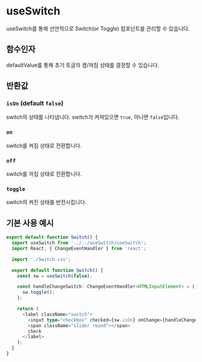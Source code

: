 
<Meta of={SwitchStories} />

# useSwitch

useSwitch를 통해 선언적으로 Switch(or Toggle) 컴포넌트를 관리할 수 있습니다.

## 함수인자

defaultValue를 통해 초기 토글의 켬/꺼짐 상태를 결정할 수 있습니다.

## 반환값

### `isOn` (default `false`)
switch의 상태를 나타냅니다. switch가 켜져있으면 `true`, 아니면 `false`입니다.

### `on`
switch를 켜짐 상태로 전환합니다.

### `off`
switch를 꺼짐 상태로 전환합니다.

### `toggle`
switch의 켜진 상태를 반전시킵니다.

## 기본 사용 예시

```typescript
export default function Switch() {
  import useSwitch from '../../useSwitch/useSwitch';
  import React, { ChangeEventHandler } from 'react';

  import './Switch.css';

  export default function Switch() {
    const sw = useSwitch(false);

    const handleChangeSwitch: ChangeEventHandler<HTMLInputElement> = () => {
      sw.toggle();
    };

    return (
      <label className="switch">
        <input type="checkbox" checked={sw.isOn} onChange={handleChangeSwitch} />
        <span className="slider round"></span>
        check
      </label>
    );
  }
}
```

<Canvas of={SwitchStories.defaultStory} />

